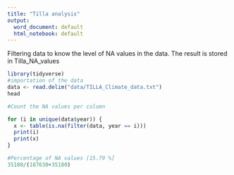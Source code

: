 ```yaml
---
title: "Tilla analysis"
output:
  word_document: default
  html_notebook: default
---
```


Filtering data to know the level of NA values in the data. The result is stored in Tilla_NA_values

```r
library(tidyverse)
#importation of the data
data <- read.delim("data/TILLA_Climate_data.txt")
head
```

```r
#Count the NA values per column

for (i in unique(data$year)) {
  x <- table(is.na(filter(data, year == i)))
  print(i)
  print(x)
}


```

```r
#Percentage of NA values [15.79 %]
35180/(187630+35180)
```
